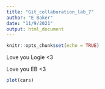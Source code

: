```yaml
---
title: "Git_collaboration_lab_7"
author: "E Baker"
date: "11/9/2021"
output: html_document
---
```


```r
knitr::opts_chunk$set(echo = TRUE)
```

Love you Logie <3 

Love you EB <3 


```r
plot(cars)
```

